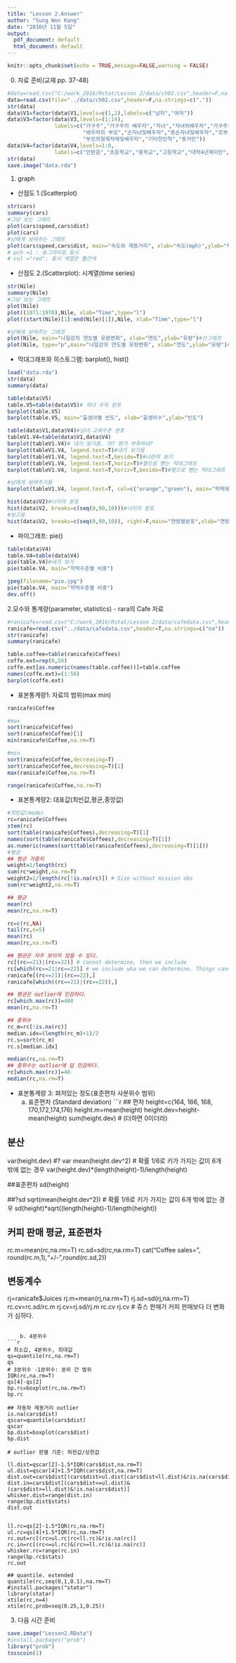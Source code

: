 ```yaml
---
title: "Lesson 2.Answer"
author: "Sung Won Kang"
date: "2016년 11월 5일"
output:
  pdf_document: default
  html_document: default
---
```


```r
knitr::opts_chunk$set(echo = TRUE,message=FALSE,warning = FALSE)
```


0. 자료 준비(교재 pp. 37-48)


```r
#data=read.csv("C:/work_2016/Rstat/Lesson 2/data/ch02.csv",header=F,na.strings=c("."))
data=read.csv(file="../data/ch02.csv",header=F,na.strings=c("."))
str(data)
data$V1=factor(data$V1,levels=c(1,2),labels=c("남자","여자"))
data$V3=factor(data$V3,levels=(1:14),
               labels=c("가구주","가구주의 배우자","자녀","자녀의배우자","가구주의 부모",
                        "배우자의 부모","손자녀및배우자","증손자녀및배우자","조부모","형제자매및배우자","형제자매의자녀및배우자",
                        "부모의형제자매및배우자","기타친인척","동거인"))
data$V4=factor(data$V4,levels=1:8,
               labels=c("안받음","초등학교","중학교","고등학교","대학4년제미만","대학4년제이상","석사과정","박사과정"))
str(data)
save.image("data.rda")
```

1. graph

 - 산점도 1.(Scatterplot)
```r
str(cars)
summary(cars)
#그냥 보는 그래프
plot(cars$speed,cars$dist)
plot(cars)
#남에게 보여주는 그래프
plot(cars$speed,cars$dist, main="속도와 제동거리", xlab="속도(mph)",ylab="제동거리(km)",pch=1,col="red")
# pch =1 : 동그라미로 표시
# col ="red": 표시 색깔은 빨간색 
```

 - 산점도 2.(Scatterplot): 시계열(time series)
```r
str(Nile)
summary(Nile)
#그냥 보는 그래프
plot(Nile)
plot((1871:1970),Nile, xlab="Time",type="l")
plot((start(Nile)[1]:end(Nile)[1]),Nile, xlab="Time",type="l")

#남에게 보여주는 그래프
plot(Nile, main="나일강의 연도별 유량변화", xlab="연도",ylab="유량")#선그래프
plot(Nile, type="p",main="나일강의 연도별 유량변화", xlab="연도",ylab="유량")#점그래프


```

 - 막대그래프와 히스토그램: barplot(), hist()
```r
load("data.rda")
str(data)
summary(data)

table(data$V5)
table.V5=table(data$V5)# 자녀 수의 분포
barplot(table.V5)
barplot(table.V5, main="출생아별 빈도", xlab="출생아수",ylab="빈도")

table(data$V1,data$V4)#남녀-교육수준 분포
tableV1.V4=table(data$V1,data$V4) 
barplot(tableV1.V4)# 내가 보기용. 어? 뭔가 부족하네?
barplot(tableV1.V4, legend.text=T)#내가 보기용
barplot(tableV1.V4, legend.text=T,beside=T)#나란히 보기
barplot(tableV1.V4, legend.text=T,horiz=T)#옆으로 뻗는 막대그래프
barplot(tableV1.V4, legend.text=T,horiz=T,beside=T)#옆으로 뻗는 막대그래프

#남에게 보여주기용
barplot(tableV1.V4, legend.text=T, col=c("orange","green"), main="학력에따른 성별인원수",xlab="학력",ylab="빈도")

```

```r
hist(data$V2)#나이의 분포
hist(data$V2, breaks=c(seq(0,90,10)))#나이의 분포
#보고용
hist(data$V2, breaks=c(seq(0,90,10)), right=F,main="연령별분포",xlab="연령", ylab="빈도")

```

- 파이그래프: pie()
```r
table(data$V4)
table.V4=table(data$V4)
pie(table.V4)#내가 보가
pie(table.V4, main="학력수준별 비중")

jpeg(filename="pie.jpg")
pie(table.V4, main="학력수준별 비중")
dev.off()
```

2.모수와 통계량(parameter, statistics)
- rara의 Cafe 자료
```r
#ranicafe=read.csv("C:/work_2016/Rstat/Lesson 2/data/cafedata.csv",header=T,na.strings=c("na"))
ranicafe=read.csv("../data/cafedata.csv",header=T,na.strings=c("na"))
str(ranicafe)
summary(ranicafe)

table.coffee=table(ranicafe$Coffees)
coffe.ext=rep(0,50)
coffe.ext[as.numeric(names(table.coffee))]=table.coffee
names(coffe.ext)=(1:50)
barplot(coffe.ext)
```

- 표본통계량1: 자료의 범위(max min)
```r
ranicafe$Coffee

#max
sort(ranicafe$Coffee)
sort(ranicafe$Coffee)[1]
min(ranicafe$Coffee,na.rm=T)

#min
sort(ranicafe$Coffee,decreasing=T)
sort(ranicafe$Coffee,decreasing=T)[1]
max(ranicafe$Coffee,na.rm=T)

range(ranicafe$Coffee,na.rm=T)
```

- 표본통계량2: 대표값(최빈값,평균,중앙값)
```r
#최빈값(mode)
rc=ranicafe$Coffees
stem(rc)
sort(table(ranicafe$Coffees),decreasing=T)[1]
names(sort(table(ranicafe$Coffees),decreasing=T)[1])
as.numeric(names(sort(table(ranicafe$Coffees),decreasing=T)[1]))
#평균
## 평균 가중치
weight=1/length(rc)
sum(rc*weight,na.rm=T)
weight2=1/length(rc[!is.na(rc)]) # Size without mission obs
sum(rc*weight2,na.rm=T)

## 평균
mean(rc)
mean(rc,na.rm=T)

rc=c(rc,NA)
tail(rc,n=5)
mean(rc)
mean(rc,na.rm=T)

## 평균은 자주 보이지 않을 수 있다.
rc[(rc==21)|(rc==22)] # cannot determine, then we include 
rc[which(rc==21|rc==22)] # we include wha we can determine. Things cannot be determined our out.
ranicafe[(rc==21)|(rc==22),]
ranicafe[which((rc==21)|(rc==22)),]

## 평균은 outlier에 민감하다.
rc[which.max(rc)]=480
mean(rc,na.rm=T)

## 중위수
rc_m=rc[!is.na(rc)]
median.idx=(length(rc_m)+1)/2
rc.s=sort(rc_m)
rc.s[median.idx]

median(rc,na.rm=T)
## 중위수는 outlier에 덜 민감하다.
rc[which.max(rc)]=48
median(rc,na.rm=T)
```

- 표본통계량 3: 펴저있는 정도(표준편차 사분위수 범위)
    a. 표준편차 (Standard deviation)
```r
## 편차
height=c(164, 166, 168, 170,172,174,176)
height.m=mean(height)
height.dev=height-mean(height)
sum(height.dev)
# (더하면 0이더라)

## 분산
var(height.dev)
#? var
mean(height.dev^2) # 확률 1/6로 키가 가지는 값이 6개 밖에 없는 경우
var(height.dev)*(length(height)-1)/length(height)

##표준편차
sd(height)

##?sd
sqrt(mean(height.dev^2)) # 확률 1/6로 키가 가지는 값이 6개 밖에 없는 경우
sd(height)*sqrt((length(height)-1)/length(height))


## 커피 판매 평균, 표준편차
rc.m=mean(rc,na.rm=T)
rc.sd=sd(rc,na.rm=T)
cat("Coffee sales=", round(rc.m,1),"+/-",round(rc.sd,2))

## 변동계수

rj=ranicafe$Juices
rj.m=mean(rj,na.rm=T)
rj.sd=sd(rj,na.rm=T)
rc.cv=rc.sd/rc.m
rj.cv=rj.sd/rj.m
rc.cv
rj.cv
# 쥬스 판매가 커피 판매보다 더 변화가 심하다.
```

    b. 4분위수
```r
# 최소갑, 4분위수, 최대값
qs=quantile(rc,na.rm=T)
qs
# 3분위수 -1분위수: 분위 간 범위
IQR(rc,na.rm=T)
qs[4]-qs[2]
bp.rc=boxplot(rc,na.rm=T)
bp.rc

## 자동차 제동거리 outlier
is.na(cars$dist)
qscar=quantile(cars$dist)
qscar
bp.dist=boxplot(cars$dist)
bp.dist

# outlier 판별 기준: 하한값/상한값

ll.dist=qscar[2]-1.5*IQR(cars$dist,na.rm=T)
ul.dist=qscar[4]+1.5*IQR(cars$dist,na.rm=T)
dist.out=cars$dist[(cars$dist>ul.dist|cars$dist<ll.dist)&!is.na(cars$dist)]
dist.in=cars$dist[(cars$dist<=ul.dist)&(cars$dist>=ll.dist)&!is.na(cars$dist)]
whisker.dist=range(dist.in)
range(bp.dist$stats)
dist.out


ll.rc=qs[2]-1.5*IQR(rc,na.rm=T)
ul.rc=qs[4]+1.5*IQR(rc,na.rm=T)
rc.out=rc[(rc>ul.rc|rc<ll.rc)&!is.na(rc)]
rc.in=rc[(rc<=ul.rc)&(rc>=ll.rc)&!is.na(rc)]
whisker.rc=range(rc.in)
range(bp.rc$stats)
rc.out

## quantile. extended
quantile(rc,seq(0,1,0.1),na.rm=T)
#install.packages("statar")
library(statar)
xtile(rc,n=4)
xtile(rc,prob=seq(0.25,1,0.25))
```

3. 다음 시간 준비

```r
save.image("Lesson2.RData")
#install.packages("prob")
library("prob")
tosscoin(1)
```